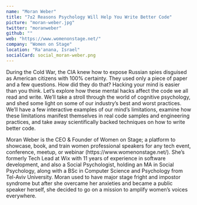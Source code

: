 ```yaml
---
name: "Moran Weber"
title: "7±2 Reasons Psychology Will Help You Write Better Code"
picture: "moran-weber.jpg"
twitter: "moranweber"
github: ""
web: "https://www.womenonstage.net/"
company: "Women on Stage"
location: "Ra'anana, Israel"
socialCard: social_moran-weber.png
---
```



<Youtube
  src="jAUcbFM0nXE"
  title="7±2 Reasons Psychology Will Help You Write Better Code"
/>

<p>
  During the Cold War, the CIA knew how to expose Russian spies disguised as American citizens with 100% certainty. They used only a piece of paper and a few questions. How did they do that? Hacking your mind is easier than you think.
Let’s explore how these mental hacks affect the code we all read and write. We’ll take a stroll through the world of cognitive psychology, and shed some light on some of our industry’s best and worst practices.
We’ll have a few interactive examples of our mind’s limitations, examine how these limitations manifest themselves in real code samples and engineering practices, and take away scientifically backed techniques on how to write better code.
</p>

<p>
  Moran Weber is the CEO & Founder of Women on Stage; a platform to showcase, book, and train women professional speakers for any tech event, conference, meetup, or webinar (https://www.womenonstage.net/).
She’s formerly Tech Lead at Wix with 11 years of experience in software development, and also a Social Psychologist, holding an MA in Social Psychology, along with a BSc in Computer Science and Psychology from Tel-Aviv University.
Moran used to have major stage fright and impostor syndrome but after she overcame her anxieties and became a public speaker herself, she decided to go on a mission to amplify women’s voices everywhere.
</p>
